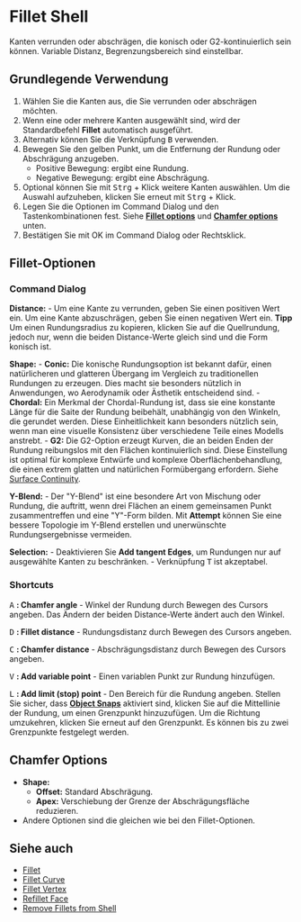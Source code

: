 
# Fillet Shell

<Reference shortcut="B" command="Fillet Shell" button="" />

Kanten verrunden oder abschrägen, die konisch oder G2-kontinuierlich sein können. Variable Distanz, Begrenzungsbereich sind einstellbar.

## Grundlegende Verwendung

1. Wählen Sie die Kanten aus, die Sie verrunden oder abschrägen möchten.
2. Wenn eine oder mehrere Kanten ausgewählt sind, wird der Standardbefehl **Fillet** automatisch ausgeführt.
3. Alternativ können Sie die Verknüpfung <kbd>B</kbd> verwenden.
4. Bewegen Sie den gelben Punkt, um die Entfernung der Rundung oder Abschrägung anzugeben.
    - Positive Bewegung: ergibt eine Rundung.
    - Negative Bewegung: ergibt eine Abschrägung.
    <VideoPlayer fileName="fillet-solid-0"/>
5. Optional können Sie mit <kbd>Strg</kbd> + Klick weitere Kanten auswählen. Um die Auswahl aufzuheben, klicken Sie erneut mit <kbd>Strg</kbd> + Klick.
6. Legen Sie die Optionen im Command Dialog und den Tastenkombinationen fest. Siehe [**Fillet options**](#fillet-options) und [**Chamfer options**](#chamfer-options) unten.
7. Bestätigen Sie mit OK im Command Dialog oder Rechtsklick.

## Fillet-Optionen

### Command Dialog

**Distance:** 
    - Um eine Kante zu verrunden, geben Sie einen positiven Wert ein. Um eine Kante abzuschrägen, geben Sie einen negativen Wert ein.
<Callout type="info" emoji="💡">
    **Tipp**
    Um einen Rundungsradius zu kopieren, klicken Sie auf die Quellrundung, jedoch nur, wenn die beiden Distance-Werte gleich sind und die Form konisch ist.
<VideoPlayer fileName="fillet-solid-copyfillet"/>
</Callout>

**Shape:**
    - **Conic:** Die konische Rundungsoption ist bekannt dafür, einen natürlicheren und glatteren Übergang im Vergleich zu traditionellen Rundungen zu erzeugen. Dies macht sie besonders nützlich in Anwendungen, wo Aerodynamik oder Ästhetik entscheidend sind.
    - **Chordal:** Ein Merkmal der Chordal-Rundung ist, dass sie eine konstante Länge für die Saite der Rundung beibehält, unabhängig von den Winkeln, die gerundet werden. Diese Einheitlichkeit kann besonders nützlich sein, wenn man eine visuelle Konsistenz über verschiedene Teile eines Modells anstrebt.
    - **G2:** Die G2-Option erzeugt Kurven, die an beiden Enden der Rundung reibungslos mit den Flächen kontinuierlich sind. Diese Einstellung ist optimal für komplexe Entwürfe und komplexe Oberflächenbehandlung, die einen extrem glatten und natürlichen Formübergang erfordern. Siehe [Surface Continuity](/cad-essentials/continuity-curve-and-surface).
    <VideoPlayer fileName="fillet-shell-shape"/>

**Y-Blend:** 
    - Der "Y-Blend" ist eine besondere Art von Mischung oder Rundung, die auftritt, wenn drei Flächen an einem gemeinsamen Punkt zusammentreffen und eine "Y"-Form bilden. Mit **Attempt** können Sie eine bessere Topologie im Y-Blend erstellen und unerwünschte Rundungsergebnisse vermeiden.
    <VideoPlayer fileName="fillet-solid-yblend"/>

**Selection:** 
    - Deaktivieren Sie **Add tangent Edges**, um Rundungen nur auf ausgewählte Kanten zu beschränken.
    - Verknüpfung <kbd>T</kbd> ist akzeptabel.
    <VideoPlayer fileName="fillet-sold-selection"/>

### Shortcuts

<kbd>A</kbd> **: Chamfer angle** 
    - Winkel der Rundung durch Bewegen des Cursors angeben.
<Callout type="info" emoji="💡">
    Das Ändern der beiden Distance-Werte ändert auch den Winkel.
    <VideoPlayer fileName="fillet-solid-two-value"/>
</Callout>

<kbd>D</kbd> **: Fillet distance** 
    - Rundungsdistanz durch Bewegen des Cursors angeben.

<kbd>C</kbd> **: Chamfer distance** 
    - Abschrägungsdistanz durch Bewegen des Cursors angeben.

<kbd>V</kbd> **: Add variable point** 
    - Einen variablen Punkt zur Rundung hinzufügen.
    <VideoPlayer fileName="fillet-solid-variable"/>

<kbd>L</kbd> **: Add limit (stop) point** 
    - Den Bereich für die Rundung angeben. Stellen Sie sicher, dass [**Object Snaps**](/plasticity-essentials/grid-and-snap#object-snap) aktiviert sind, klicken Sie auf die Mittellinie der Rundung, um einen Grenzpunkt hinzuzufügen. Um die Richtung umzukehren, klicken Sie erneut auf den Grenzpunkt. Es können bis zu zwei Grenzpunkte festgelegt werden.
    <VideoPlayer fileName="fillet-solid-limit"/>

## Chamfer Options
- **Shape:**
    - **Offset:** Standard Abschrägung.
    - **Apex:** Verschiebung der Grenze der Abschrägungsfläche reduzieren.
- Andere Optionen sind die gleichen wie bei den Fillet-Optionen.

## Siehe auch
- [Fillet](fillet)
- [Fillet Curve](/sketch/fillet-curve) 
- [Fillet Vertex](/sketch/fillet-vertex)
- [Refillet Face](refillet-face)
- [Remove Fillets from Shell](remove-fillets-from-shell)